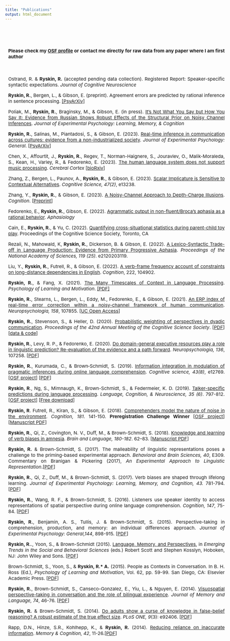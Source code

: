 ```yaml
---
title: "Publications"
output: html_document
---
```

<style type="text/css">
.title {
  display: none;
}
</style>
<div class="row" style="text-align: justify; font-size:15px;  text-justify: inter-word; width: 700px; padding-top: 50px;padding-left: 10px">

#### Please check my [OSF profile](https://osf.io/skpx5/) or contact me directly for raw data from any paper where I am first author 
<br/>

Ostrand, R. & **Ryskin, R.** (accepted pending data collection). Registered Report: Speaker-specific syntactic expectations. _Journal of Cognitive Neuroscience_

**Ryskin, R.**, Bergen, L., & Gibson, E. (preprint). Agreement errors are predicted by rational inference in sentence processing. [[PsyArXiv]](https://doi.org/10.31234/osf.io/uaxsq)

Poliak, M., **Ryskin, R.**, Braginsky, M., & Gibson, E. (in press). [It’s Not What You Say but How You Say It: Evidence from Russian Shows Robust Effects of the Structural Prior on Noisy Channel
Inferences](https://doi.org/10.1037/xlm0001244). _Journal of Experimental Psychology: Learning, Memory, & Cognition_

**Ryskin, R.**, Salinas, M., Piantadosi, S., & Gibson, E. (2023). [Real-time inference in communication across cultures: evidence from a non-industrialized society](https://doi.org/10.1037/xge0001345). _Journal of Experimental Psychology: General_. [[PsyArXiv](https://psyarxiv.com/ga83j/)]


Chen, X., Affourtit, J., **Ryskin, R.**, Regev, T., Norman-Haignere, S., Jouravlev, O., Malik-Moraleda, S., Kean, H., Varley, R., & Fedorenko, E. (2023). [The human language system does not support music processing](https://doi.org/10.1093/cercor/bhad087). _Cerebral Cortex_ [[bioRxiv](https://doi.org/10.1101/2021.06.01.446439)]

Zhang, Z., Bergen, L., Paunov, A., **Ryskin, R.**, & Gibson, E. (2023). [Scalar Implicature is Sensitive to Contextual Alternatives](https://doi.org/10.1111/cogs.13238). _Cognitive Science, 47(2)_, e13238. 

Zhang, Y., **Ryskin, R.**, & Gibson, E. (2023). [A Noisy-Channel Approach to Depth-Charge
Illusions](https://doi.org/10.1016/j.cognition.2022.105346). _Cognition_. [[Preprint](https://ssrn.com/abstract=4130042)]

Fedorenko, E., **Ryskin, R.**, Gibson, E. (2022). [Agrammatic output in non-fluent/Broca’s aphasia as a rational behavior](https://doi.org/10.1080/02687038.2022.2143233). _Aphasiology_

Cain, E., **Ryskin, R.**, & Yu, C. (2022). [Quantifying cross-situational statistics during parent-child
toy play](https://escholarship.org/uc/item/7w66j9bd). Proceedings of the Cognitive Science Society, Toronto, CA

Rezaii, N., Mahowald, K, **Ryskin, R.**, Dickerson, B. & Gibson, E. (2022). [A Lexico-Syntactic Trade-off in Language Production: Evidence from Primary Progressive Aphasia](https://doi.org/10.1073/pnas.2120203119). _Proceedings of the National Academy of Sciences, 119 (25)_. e2120203119.

Liu, Y., **Ryskin, R.**, Futrell, R., & Gibson, E. (2022). [A verb-frame frequency account of constraints on long-distance dependencies in English](https://doi.org/10.1016/j.cognition.2021.104902). _Cognition_, 222, 104902.


**Ryskin, R.**, & Fang, X. (2021). [The Many Timescales of Context in Language Processing](https://doi.org/10.1016/bs.plm.2021.08.001). _Psychology of Learning and Motivation_. [[PDF]](pdfs/Ryskin and Fang - 2021 - The many timescales of context in language process.pdf)


**Ryskin, R.**, Stearns, L., Bergen, L., Eddy, M., Fedorenko, E., & Gibson, E. (2021). [An ERP index of real-time error correction within a noisy-channel framework of human communication](https://doi.org/10.1016/j.neuropsychologia.2021.107855). _Neuropsychologia, 158_, 107855. [[UC Open Access](https://escholarship.org/uc/item/8f72t5x7)]

**Ryskin, R.**, Stevenson, S., & Heller, D. (2020). [Probabilistic weighting of perspectives in dyadic communication](https://cognitivesciencesociety.org/cogsci20/papers/0050/index.html). _Proceedings of the 42nd Annual Meeting of the Cognitive Science Society_. [[PDF](pdfs/probabilisticweighting_0525.pdf)] [[data & code](https://github.com/raryskin/dyadPT)] 

**Ryskin, R.**, Levy, R. P., & Fedorenko, E. (2020). [Do domain-general executive resources play a role in linguistic prediction? Re-evaluation of the evidence and a path forward](https://doi.org/10.1016/j.neuropsychologia.2019.107258). _Neuropsychologia, 136_, 107258. [[PDF](pdfs/Ryskin, Levy, & Fedorenko (2019).pdf)] 

**Ryskin, R.**, Kurumada, C., & Brown‐Schmidt, S. (2019). [Information integration in modulation of pragmatic inferences during online language comprehension]( https://doi.org/10.1111/cogs.12769). _Cognitive science, 43(8)_, e12769. [[OSF project](https://osf.io/5geba/)]  [[PDF](pdfs/Ryskin_Kurumada_Brown-Schmidt_2019.pdf)] 

**Ryskin, R**., Ng, S., Mimnaugh, K., Brown-Schmidt, S., & Federmeier, K. D. (2019). [Talker-specific predictions during language processing](https://doi.org/10.1080/23273798.2019.1630654). _Language, Cognition, & Neuroscience, 35 (6)_. 797-812. [[OSF project](https://osf.io/72p9m/)] [[Free download](https://www.tandfonline.com/eprint/RSZWGBBCGSPBMZZ6BCPR/full?target=10.1080/23273798.2019.1630654)]

**Ryskin, R**. Futrell, R., Kiran, S., & Gibson, E. (2018). [Comprehenders model the nature of noise in the environment](https://www.sciencedirect.com/science/article/pii/S0010027718302245). _Cognition, 181_. 141-150. __Preregistration Challenge Winner__ [[OSF project](https://osf.io/rkrha/)]  [[Manuscript PDF](pdfs/Ryskin_Futrell_Kiran_Gibson_ACCEPTED.pdf)] 

**Ryskin, R.**, Qi, Z., Covington, N. V., Duff, M., & Brown-Schmidt, S. (2018). [Knowledge and learning of verb biases in amnesia](https://www.sciencedirect.com/science/article/pii/S0093934X17302651). _Brain and Language, 180-182_. 62–83. [[Manuscript PDF](https://osf.io/h84wr)]

**Ryskin, R.** & Brown-Schmidt, S. (2017). The malleability of linguistic representations poses a challenge to the priming-based experimental approach. _Behavioral and Brain Sciences, 40_, E309. Commentary on Branigan & Pickering (2017), _An Experimental Approach to Linguistic Representation_.[[PDF](https://osf.io/preprints/psyarxiv/z642t)]

**Ryskin, R.**, Qi, Z., Duff, M., & Brown-Schmidt, S. (2017). Verb biases are shaped through lifelong learning. _Journal of Experimental Psychology: Learning, Memory, and Cognition, 43._ 781-794. [[PDF](pdfs/Ryskin, Qi, Duff, Brown-Schmidt (in press).pdf)]

**Ryskin, R.**, Wang, R. F., & Brown-Schmidt, S. (2016). Listeners use speaker identity to access representations of spatial perspective during online language comprehension. _Cognition, 147_, 75-84. [[PDF](pdfs/Ryskin, Wang, & Brown-Schmidt (2016).pdf)]

**Ryskin, R.**, Benjamin, A. S., Tullis, J. & Brown-Schmidt, S. (2015). Perspective-taking in comprehension, production, and memory: an individual differences approach. _Journal of Experimental Psychology: General,144_, 898-915. [[PDF](pdfs/Ryskin, Benjamin, Tullis, Brown-Schmidt (2015).pdf)]

**Ryskin, R.**., Yoon, S., & Brown-Schmidt (2015). [Language, Memory, and Perspectives](https://doi.org/10.1002/9781118900772.etrds0200), in _Emerging Trends in the Social and Behavioral Sciences_ (eds.) Robert Scott and Stephen Kosslyn, Hoboken, NJ: John Wiley and Sons. [[PDF](pdfs/Ryskin,Yoon, Brown-Schmidt (2015).pdf)]

Brown-Schmidt, S., Yoon, S., & **Ryskin, R.* A.** (2015). People as Contexts in Conversation. In B. H. Ross (Ed.), _Psychology of Learning and Motivation_, Vol. 62, pp. 59-99. San Diego, CA: Elsevier Academic Press. [[PDF](pdfs/Brown-Schmidt - Psych of Learning and Motivation.pdf)]

**Ryskin, R.**, Brown-Schmidt, S., Canseco-Gonzalez, E., Yiu, L., & Nguyen, E. (2014). [Visuospatial perspective-taking in conversation and the role of bilingual experience](https://doi.org/10.1016/j.jml.2014.04.003). _Journal of Memory and Language, 74_, 46-76. [[PDF](pdfs/Ryskin,etal2014.pdf)]

**Ryskin, R.** & Brown-Schmidt, S. (2014). [Do adults show a curse of knowledge in false-belief reasoning? A robust estimate of the true effect size](https://doi.org/10.1371/journal.pone.0092406). _PLoS ONE, 9_(3): e92406. [[PDF](pdfs/Ryskin&Brown-Schmidt(2014)-Vicki.pdf)]

Rapp, D.N., Hinze, S.R., Kohlhepp, K., & **Ryskin, R.** (2014). [Reducing reliance on inaccurate information](https://doi.org/10.3758/s13421-013-0339-0). _Memory & Cognition, 42_, 11-26.[[PDF](pdfs/Rapp, Hinze, Kohlhepp. & Ryskin, 2014.pdf)]
</div>